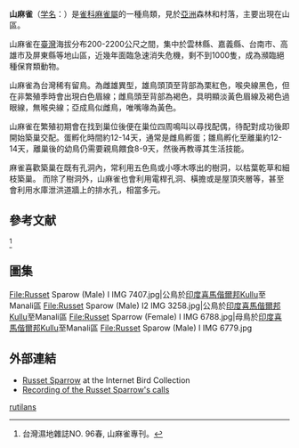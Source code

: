 {{noteTA
|1=zh-cn:雀科; zh-tw:麻雀科; 
}}
{{Speciesbox
| name = 山麻雀
| image = Passer rutilans.JPG
| image2 = Passer rutilans (female).JPG
| image2_caption = 雄鳥（上）與雌鳥（下），攝於[[日本|日本]][[愛知縣|愛知縣]]
| status = LC
| status_system = iucn3.1
| status_ref = <ref>{{IUCN|id=22718270 |title=''Passer montanus'' |assessor=BirdLife International |assessor-link=BirdLife International |version=2017.3 |year=2017 |accessdate=1 October 2016}} 数据库資料包含說明此物種被編入無危級別的原因</ref>
| genus = Passer
| species = cinnamomeus
| authority = ([[約翰·古爾德|Gould]], 1836)
| synonyms = ''Fringilla rutilans'' <small>Temminck, 1836</small><br />
''Pyrgita cinnamomea'' <small>[[John_Gould|Gould]], 1836</small><br />
''Passer rutilans'' <small>[[Coenraad_Jacob_Temminck|Temminck]], 1836</small><br />
''Passer russatus'' <small>Temminck and Schegel, 1850</small>
| range_map = Russet range.gif
| range_map_width = 250px
| range_map_alt = The year-round range extends along the southern Himalayas into southern China, as well as Taiwan, southwestern Korea, and central Japan. The summer range is further north in China, Korea, and Japan, and also includes Sakhalin. The winter range extends further south in China, Southeast Asia, and Japan.
| range_map_caption =
黃 – 夏季分佈範圍<br/>
藍 – 冬季分佈範圍<br/>
綠 – 全年分佈範圍
}}

'''山麻雀'''（[[学名|学名]]：{{lang|la|''Passer cinnamomeus''}}）是[[雀科|雀科]][[麻雀屬|麻雀屬]]的一種鳥類，見於[[亞洲|亞洲]]森林和村落，主要出現在山區。

山麻雀在[[臺灣|臺灣]]海拔分布200-2200公尺之間，集中於雲林縣、嘉義縣、台南市、高雄市及屏東縣等地山區，近幾年面臨急速消失危機，剩不到1000隻，成為瀕臨絕種保育類動物。{{r|山麻雀專刊}}

山麻雀為台灣稀有留鳥。為雌雄異型，雄鳥頭頂至背部為栗紅色，喉央線黑色，但在非繁殖季時會出現白色眉線；雌鳥頭至背部為褐色，具明顯淡黃色眉線及褐色過眼線，無喉央線；亞成鳥似雌鳥，唯嘴喙為黃色。{{r|山麻雀專刊}}

山麻雀在繁殖初期會在找到巢位後便在巢位四周鳴叫以尋找配偶，待配對成功後即開始築巢交配。蛋孵化時間約12-14天，通常是雌鳥孵蛋；雛鳥孵化至離巢約12-14天，離巢後的幼鳥仍需要親鳥餵食8-9天，然後再教導其生活技能。{{r|山麻雀專刊}}

麻雀喜歡築巢在既有孔洞內，常利用五色鳥或小啄木啄出的樹洞，以枯葉乾草和細枝築巢。 而除了樹洞外，山麻雀也會利用電桿孔洞、橫擔或是屋頂夾層等，甚至會利用水庫泄洪道牆上的排水孔，相當多元。{{r|山麻雀專刊}}

==參考文献==
<ref name="山麻雀專刊">台灣濕地雜誌NO. 96春, 山麻雀專刊。</ref>

== 圖集 ==
<gallery>
File:Russet Sparow (Male) I IMG 7407.jpg|公鳥於[[印度|印度]][[喜馬偕爾邦|喜馬偕爾邦]]Kullu至Manali區
File:Russet Sparow (Male) I2 IMG 3258.jpg|公鳥於[[印度|印度]][[喜馬偕爾邦|喜馬偕爾邦]]Kullu至Manali區
File:Russet Sparrow (Female) I IMG 6788.jpg|母鳥於[[印度|印度]][[喜馬偕爾邦|喜馬偕爾邦]]Kullu至Manali區
File:Russet Sparow (Male) I IMG 6779.jpg 
</gallery>

==外部連結==
{{commons category|Passer rutilans}}
* [http://ibc.lynxeds.com/species/russet-sparrow-passer-rutilans Russet Sparrow] {{Wayback|url=http://ibc.lynxeds.com/species/russet-sparrow-passer-rutilans |date=20140304211210 }} at the Internet Bird Collection
* [http://www.soundsnap.com/node/3613 Recording of the Russet Sparrow's calls] {{Wayback|url=http://www.soundsnap.com/node/3613 |date=20140320221519 }}
{{Passeridae}}
{{Taxonbar|from=Q1316962}}

[[Category:麻雀屬|rutilans]]